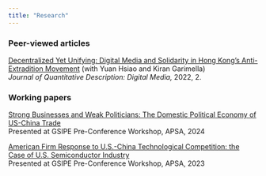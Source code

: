```yaml
---
title: "Research"
---
```


### Peer-viewed articles

[Decentralized Yet Unifying: Digital Media and Solidarity in Hong Kong’s Anti-Extradition Movement](https://doi.org/10.51685/jqd.2022.017) (with Yuan Hsiao and Kiran Garimella)\
*Journal of Quantitative Description: Digital Media,* 2022, 2.

### Working papers

[Strong Businesses and Weak Politicians: The Domestic Political Economy of US-China Trade](papers/Leung_firmCongress.pdf)\
Presented at GSIPE Pre-Conference Workshop, APSA, 2024

[American Firm Response to U.S.-China Technological Competition: the Case of U.S. Semiconductor Industry](papers/Leung_ChipFirms.pdf)\
Presented at GSIPE Pre-Conference Workshop, APSA, 2023
